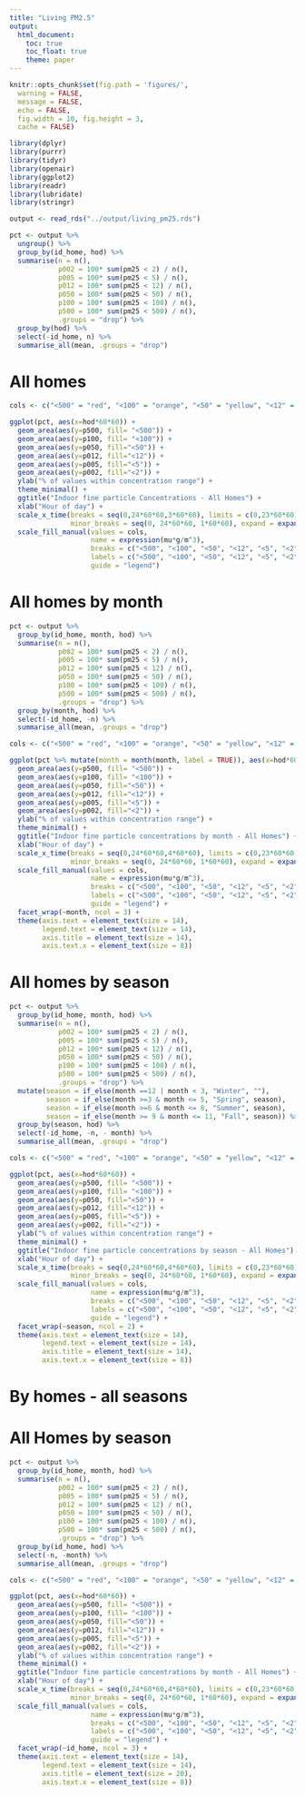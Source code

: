 ```yaml
---
title: "Living PM2.5"
output:
  html_document:
    toc: true
    toc_float: true
    theme: paper
---
```


```r
knitr::opts_chunk$set(fig.path = 'figures/',
  warning = FALSE,
  message = FALSE,
  echo = FALSE,
  fig.width = 10, fig.height = 3,
  cache = FALSE)
```

```r
library(dplyr)
library(purrr)
library(tidyr)
library(openair)
library(ggplot2)
library(readr)
library(lubridate)
library(stringr)
```

```r
output <- read_rds("../output/living_pm25.rds")
```

```r
pct <- output %>%
  ungroup() %>%
  group_by(id_home, hod) %>%
  summarise(n = n(),
            p002 = 100* sum(pm25 < 2) / n(),
            p005 = 100* sum(pm25 < 5) / n(),
            p012 = 100* sum(pm25 < 12) / n(),
            p050 = 100* sum(pm25 < 50) / n(),
            p100 = 100* sum(pm25 < 100) / n(),
            p500 = 100* sum(pm25 < 500) / n(),
            .groups = "drop") %>%
  group_by(hod) %>%
  select(-id_home, n) %>%
  summarise_all(mean, .groups = "drop")
```

# All homes

```r
cols <- c("<500" = "red", "<100" = "orange", "<50" = "yellow", "<12" = "green", "<5" = "blue", "<2" = "purple")

ggplot(pct, aes(x=hod*60*60)) + 
  geom_area(aes(y=p500, fill= "<500")) +
  geom_area(aes(y=p100, fill= "<100")) + 
  geom_area(aes(y=p050, fill="<50")) + 
  geom_area(aes(y=p012, fill="<12")) + 
  geom_area(aes(y=p005, fill="<5")) +
  geom_area(aes(y=p002, fill="<2")) +
  ylab("% of values within concentration range") +
  theme_minimal() +
  ggtitle("Indoor fine particle Concentrations - All Homes") +
  xlab("Hour of day") +
  scale_x_time(breaks = seq(0,24*60*60,3*60*60), limits = c(0,23*60*60), 
               minor_breaks = seq(0, 24*60*60, 1*60*60), expand = expansion(mult = 0, add = 0)) +
  scale_fill_manual(values = cols,
                    name = expression(mu*g/m^3),
                    breaks = c("<500", "<100", "<50", "<12", "<5", "<2"),
                    labels = c("<500", "<100", "<50", "<12", "<5", "<2"),
                    guide = "legend")
```

# All homes by month

```r
pct <- output %>%
  group_by(id_home, month, hod) %>%
  summarise(n = n(),
            p002 = 100* sum(pm25 < 2) / n(),
            p005 = 100* sum(pm25 < 5) / n(),
            p012 = 100* sum(pm25 < 12) / n(),
            p050 = 100* sum(pm25 < 50) / n(),
            p100 = 100* sum(pm25 < 100) / n(),
            p500 = 100* sum(pm25 < 500) / n(),
            .groups = "drop") %>%
  group_by(month, hod) %>%
  select(-id_home, -n) %>%
  summarise_all(mean, .groups = "drop")
```

```r
cols <- c("<500" = "red", "<100" = "orange", "<50" = "yellow", "<12" = "green", "<5" = "blue", "<2" = "purple")

ggplot(pct %>% mutate(month = month(month, label = TRUE)), aes(x=hod*60*60)) + 
  geom_area(aes(y=p500, fill= "<500")) +
  geom_area(aes(y=p100, fill= "<100")) + 
  geom_area(aes(y=p050, fill="<50")) + 
  geom_area(aes(y=p012, fill="<12")) + 
  geom_area(aes(y=p005, fill="<5")) +
  geom_area(aes(y=p002, fill="<2")) +
  ylab("% of values within concentration range") +
  theme_minimal() +
  ggtitle("Indoor fine particle concentrations by month - All Homes") +
  xlab("Hour of day") +
  scale_x_time(breaks = seq(0,24*60*60,4*60*60), limits = c(0,23*60*60), 
               minor_breaks = seq(0, 24*60*60, 1*60*60), expand = expansion(mult = 0, add = 0)) +
  scale_fill_manual(values = cols,
                    name = expression(mu*g/m^3),
                    breaks = c("<500", "<100", "<50", "<12", "<5", "<2"),
                    labels = c("<500", "<100", "<50", "<12", "<5", "<2"),
                    guide = "legend") +
  facet_wrap(~month, ncol = 3) +
  theme(axis.text = element_text(size = 14),
        legend.text = element_text(size = 14),
        axis.title = element_text(size = 14),
        axis.text.x = element_text(size = 8))
```

# All homes by season

```r
pct <- output %>%
  group_by(id_home, month, hod) %>%
  summarise(n = n(),
            p002 = 100* sum(pm25 < 2) / n(),
            p005 = 100* sum(pm25 < 5) / n(),
            p012 = 100* sum(pm25 < 12) / n(),
            p050 = 100* sum(pm25 < 50) / n(),
            p100 = 100* sum(pm25 < 100) / n(),
            p500 = 100* sum(pm25 < 500) / n(),
            .groups = "drop") %>%
  mutate(season = if_else(month ==12 | month < 3, "Winter", ""),
         season = if_else(month >=3 & month <= 5, "Spring", season),
         season = if_else(month >=6 & month <= 8, "Summer", season),
         season = if_else(month >= 9 & month <= 11, "Fall", season)) %>%
  group_by(season, hod) %>%
  select(-id_home, -n, - month) %>%
  summarise_all(mean, .groups = "drop")
```

```r
cols <- c("<500" = "red", "<100" = "orange", "<50" = "yellow", "<12" = "green", "<5" = "blue", "<2" = "purple")

ggplot(pct, aes(x=hod*60*60)) + 
  geom_area(aes(y=p500, fill= "<500")) +
  geom_area(aes(y=p100, fill= "<100")) + 
  geom_area(aes(y=p050, fill="<50")) + 
  geom_area(aes(y=p012, fill="<12")) + 
  geom_area(aes(y=p005, fill="<5")) +
  geom_area(aes(y=p002, fill="<2")) +
  ylab("% of values within concentration range") +
  theme_minimal() +
  ggtitle("Indoor fine particle concentrations by season - All Homes") +
  xlab("Hour of day") +
  scale_x_time(breaks = seq(0,24*60*60,4*60*60), limits = c(0,23*60*60), 
               minor_breaks = seq(0, 24*60*60, 1*60*60), expand = expansion(mult = 0, add = 0)) +
  scale_fill_manual(values = cols,
                    name = expression(mu*g/m^3),
                    breaks = c("<500", "<100", "<50", "<12", "<5", "<2"),
                    labels = c("<500", "<100", "<50", "<12", "<5", "<2"),
                    guide = "legend") +
  facet_wrap(~season, ncol = 2) +
  theme(axis.text = element_text(size = 14),
        legend.text = element_text(size = 14),
        axis.title = element_text(size = 14),
        axis.text.x = element_text(size = 8))
```

# By homes - all seasons

# All Homes by season

```r
pct <- output %>%
  group_by(id_home, month, hod) %>%
  summarise(n = n(),
            p002 = 100* sum(pm25 < 2) / n(),
            p005 = 100* sum(pm25 < 5) / n(),
            p012 = 100* sum(pm25 < 12) / n(),
            p050 = 100* sum(pm25 < 50) / n(),
            p100 = 100* sum(pm25 < 100) / n(),
            p500 = 100* sum(pm25 < 500) / n(),
            .groups = "drop") %>%
  group_by(id_home, hod) %>%
  select(-n, -month) %>%
  summarise_all(mean, .groups = "drop")
```

```r
cols <- c("<500" = "red", "<100" = "orange", "<50" = "yellow", "<12" = "green", "<5" = "blue", "<2" = "purple")

ggplot(pct, aes(x=hod*60*60)) + 
  geom_area(aes(y=p500, fill= "<500")) +
  geom_area(aes(y=p100, fill= "<100")) + 
  geom_area(aes(y=p050, fill="<50")) + 
  geom_area(aes(y=p012, fill="<12")) + 
  geom_area(aes(y=p005, fill="<5")) +
  geom_area(aes(y=p002, fill="<2")) +
  ylab("% of values within concentration range") +
  theme_minimal() +
  ggtitle("Indoor fine particle concentrations by month - All Homes") +
  xlab("Hour of day") +
  scale_x_time(breaks = seq(0,24*60*60,4*60*60), limits = c(0,23*60*60), 
               minor_breaks = seq(0, 24*60*60, 1*60*60), expand = expansion(mult = 0, add = 0)) +
  scale_fill_manual(values = cols,
                    name = expression(mu*g/m^3),
                    breaks = c("<500", "<100", "<50", "<12", "<5", "<2"),
                    labels = c("<500", "<100", "<50", "<12", "<5", "<2"),
                    guide = "legend") +
  facet_wrap(~id_home, ncol = 3) +
  theme(axis.text = element_text(size = 14),
        legend.text = element_text(size = 14),
        axis.title = element_text(size = 20),
        axis.text.x = element_text(size = 8))
```

